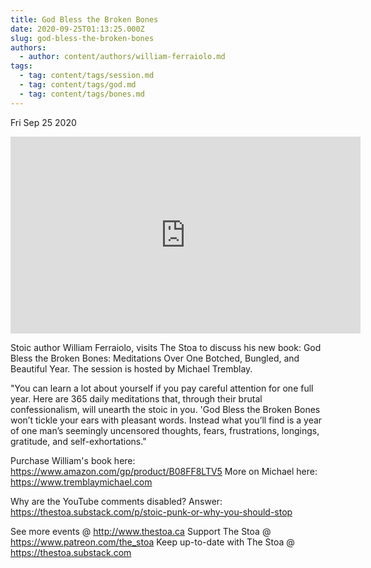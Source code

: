 ```yaml
---
title: God Bless the Broken Bones
date: 2020-09-25T01:13:25.000Z
slug: god-bless-the-broken-bones
authors:
  - author: content/authors/william-ferraiolo.md
tags:
  - tag: content/tags/session.md
  - tag: content/tags/god.md
  - tag: content/tags/bones.md
---
```






Fri Sep 25 2020

<iframe width="560" height="315" src="https://www.youtube.com/embed/BVIpSanPSw0" title="God Bless the Broken Bones w/ William Ferraiolo" frameborder="0" allow="accelerometer; autoplay; clipboard-write; encrypted-media; gyroscope; picture-in-picture" allowfullscreen ></iframe>

Stoic author William Ferraiolo, visits The Stoa to discuss his new book: God Bless the Broken Bones: Meditations Over One Botched, Bungled, and Beautiful Year. The session is hosted by Michael Tremblay. 

"You can learn a lot about yourself if you pay careful attention for one full year. Here are 365 daily meditations that, through their brutal confessionalism, will unearth the stoic in you. 'God Bless the Broken Bones won’t tickle your ears with pleasant words. Instead what you’ll find is a year of one man’s seemingly uncensored thoughts, fears, frustrations, longings, gratitude, and self-exhortations."

Purchase William's book here: https://www.amazon.com/gp/product/B08FF8LTV5
More on Michael here: https://www.tremblaymichael.com

Why are the YouTube comments disabled? Answer: https://thestoa.substack.com/p/stoic-punk-or-why-you-should-stop

See more events @ http://www.thestoa.ca
Support The Stoa @ https://www.patreon.com/the_stoa
Keep up-to-date with The Stoa @ https://thestoa.substack.com


